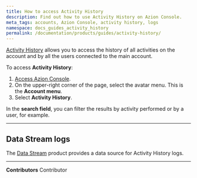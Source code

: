 ```yaml
---
title: How to access Activity History
description: Find out how to use Activity History on Azion Console.
meta_tags: accounts, Azion Console, activity history, logs
namespace: docs_guides_activity_history
permalink: /documentation/products/guides/activity-history/
---
```



[Activity History](/en/documentation/products/accounts/activity-history/) allows you to access the history of all activities on the account and by all the users connected to the main account.

To access **Activity History**:

1. [Access Azion Console](https://console.azion.com/).
2. On the upper-right corner of the page, select the avatar menu. This is the **Account menu**.
3. Select **Activity History**.

In the **search field**, you can filter the results by activity performed or by a user, for example.

---

## Data Stream logs

The [Data Stream](/en/documentation/products/observe/data-stream/) product provides a data source for Activity History logs.

<LinkButton link="/en/documentation/products/guides/use-data-stream/" label="use Data Stream" outlined />



---


**Contributors** <ContributorList>Contributor</ContributorList>

